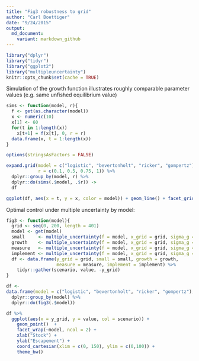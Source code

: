 ```yaml
---
title: "Fig3 robustness to grid"
author: "Carl Boettiger"
date: "9/24/2015"
output: 
  md_document:
    variant: markdown_github
---
```


```r
library("dplyr")
library("tidyr")
library("ggplot2")
library("multipleuncertainty")
knitr::opts_chunk$set(cache = TRUE)
```


Simulation of the growth function illustrates roughly comparable parameter values (e.g. same unfished equilibrium value)

```r
sims <- function(model, r){
  f <- get(as.character(model))
  x <- numeric(10)
  x[1] <- 60
  for(t in 1:length(x))
    x[t+1] = f(x[t], 0, r = r)
  data.frame(x, t = 1:length(x))
}
```


```r
options(stringsAsFactors = FALSE)

expand.grid(model = c("logistic", "bevertonholt", "ricker", "gompertz"), 
            r = c(0.1, 0.5, 0.75, 1)) %>%
  dplyr::group_by(model, r) %>%
  dplyr::do(sims(.$model, .$r)) -> 
  df

ggplot(df, aes(x = t, y = x, color = model)) + geom_line() + facet_grid(model ~ r)

```

Optimal control under multiple uncertainty by model:


```r
fig3 <- function(model){  
  grid <- seq(0, 200, length = 401)
  model <- get(model)
  small     <- multiple_uncertainty(f = model, x_grid = grid, sigma_g = 0.1, sigma_m = 0.1, sigma_i = 0.1)
  growth    <- multiple_uncertainty(f = model, x_grid = grid, sigma_g = 0.5, sigma_m = 0.1, sigma_i = 0.1)
  measure   <- multiple_uncertainty(f = model, x_grid = grid, sigma_g = 0.1, sigma_m = 0.5, sigma_i = 0.1)
  implement <- multiple_uncertainty(f = model, x_grid = grid, sigma_g = 0.1, sigma_m = 0.1, sigma_i = 0.5)
  df <- data.frame(y_grid = grid, small = small, growth = growth, 
                   measure = measure, implement = implement) %>%
    tidyr::gather(scenario, value, -y_grid)
}

df <- 
data.frame(model = c("logistic", "bevertonholt", "ricker", "gompertz"), stringsAsFactors = FALSE) %>%
  dplyr::group_by(model) %>%
  dplyr::do(fig3(.$model))

```


```r
df %>%
  ggplot(aes(x = y_grid, y = value, col = scenario)) + 
    geom_point()  + 
    facet_wrap(~model, ncol = 2) + 
    xlab("Stock") + 
    ylab("Escapement") + 
    coord_cartesian(xlim = c(0, 150), ylim = c(0,100)) + 
    theme_bw()

```

